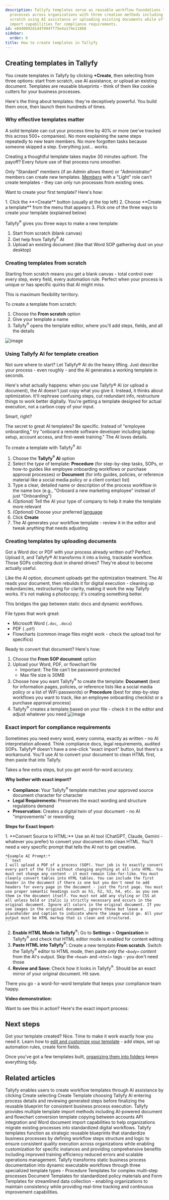 ```yaml
---
description: Tallyfy templates serve as reusable workflow foundations that standardize
  processes across organizations with three creation methods including building from
  scratch using AI assistance or uploading existing documents while offering exact
  import capabilities for compliance requirements.
id: e8d40092d1d4f094ff75e4a174e11868
sidebar:
  order: 6
title: How to create templates in Tallyfy
---
```



## Creating templates in Tallyfy

You create templates in Tallyfy by clicking **+Create**, then selecting from three options: start from scratch, use AI assistance, or upload an existing document. Templates are reusable blueprints - think of them like cookie cutters for your business processes.

Here's the thing about templates: they're deceptively powerful. You build them once, then launch them hundreds of times.

### Why effective templates matter

A solid template can cut your process time by 40% or more (we've tracked this across 500+ companies). No more explaining the same steps repeatedly to new team members. No more forgotten tasks because someone skipped a step. Everything just... works.

Creating a thoughtful template takes maybe 30 minutes upfront. The payoff? Every future use of that process runs smoother.

Only "Standard" members (if an Admin allows them) or "Administrator" members can create new templates. [Members](/products/pro/documenting/members/) with a "Light" role can't create templates - they can only run processes from existing ones.

Want to create your first template? Here's how:

<Steps>
1. Click the **+Create** button (usually at the top left)
2. Choose **Create a template** from the menu that appears
3. Pick one of the three ways to create your template (explained below)
</Steps>

Tallyfy<sup>®</sup> gives you three ways to make a new template:

1. Start from scratch (blank canvas)
2. Get help from Tallyfy<sup>®</sup> AI
3. Upload an existing document (like that Word SOP gathering dust on your desktop)

### Creating templates from scratch

Starting from scratch means you get a blank canvas - total control over every step, every field, every automation rule. Perfect when your process is unique or has specific quirks that AI might miss.

This is maximum flexibility territory.

To create a template from scratch:
<Steps>
1. Choose the **From scratch** option
2. Give your template a name
3. Tallyfy<sup>®</sup> opens the template editor, where you'll add steps, fields, and all the details
</Steps>

![image](https://screenshots.tallyfy.com/tallyfy%2Fpro%2Fdesktop-light-create-template-scratch.png)

### Using Tallyfy AI for template creation

Not sure where to start? Let Tallyfy® AI do the heavy lifting. Just describe your process - even roughly - and the AI generates a working template in seconds.

Here's what actually happens: when you use Tallyfy® AI (or upload a document), the AI doesn't just copy what you give it. Instead, it thinks about optimization. It'll rephrase confusing steps, cut redundant info, restructure things to work better digitally. You're getting a template designed for actual execution, not a carbon copy of your input.

Smart, right?

The secret to great AI templates? Be specific. Instead of "employee onboarding," try "onboard a remote software developer including laptop setup, account access, and first-week training." The AI loves details.

To create a template with Tallyfy<sup>®</sup> AI:
<Steps>
1. Choose the **Tallyfy<sup>®</sup> AI** option
2. Select the *type* of template: **Procedure** (for step-by-step tasks, SOPs, or how-to guides like employee onboarding workflows or purchase approval processes) or **Document** (for info guides, policies, or reference material like a social media policy or a client contact list)
3. Type a clear, detailed name or description of the process workflow in the name box (e.g., "Onboard a new marketing employee" instead of just "Onboarding")
4. *(Optional)* Tell the AI your type of company to help it make the template more relevant
5. *(Optional)* Choose your preferred [language](/products/pro/miscellaneous/how-can-i-translate-content-in-tallyfy/)
6. Click **Create**
7. The AI generates your workflow template - review it in the editor and tweak anything that needs adjusting
</Steps>

### Creating templates by uploading documents

Got a Word doc or PDF with your process already written out? Perfect. Upload it, and Tallyfy® AI transforms it into a living, trackable workflow. Those SOPs collecting dust in shared drives? They're about to become actually useful.

Like the AI option, document uploads get the optimization treatment. The AI reads your document, then rebuilds it for digital execution - cleaning up redundancies, restructuring for clarity, making it work the way Tallyfy works. It's not making a photocopy; it's creating something better.

This bridges the gap between static docs and dynamic workflows.

File types that work great:
- Microsoft Word (`.doc`, `.docx`)
- PDF (`.pdf`)  
- Flowcharts (common image files might work - check the upload tool for specifics)

Ready to convert that document? Here's how:
<Steps>
1. Choose the **From SOP document** option
2. Upload your Word, PDF, or flowchart file
   * Important: The file can't be password-protected
   * Max file size is 30MB
3. Choose how you want Tallyfy<sup>®</sup> to create the template: **Document** (best for information pages, policies, or reference lists like a social media policy or a list of WiFi passwords) or **Procedure** (best for step-by-step workflows you want to track, like an employee onboarding checklist or a purchase approval process)
4. Tallyfy<sup>®</sup> creates a template based on your file - check it in the editor and adjust whatever you need
![image](https://screenshots.tallyfy.com/tallyfy%2Fpro%2Fdesktop-light-create-from-sop.png)
</Steps>

### Exact import for compliance requirements

Sometimes you need every word, every comma, exactly as written - no AI interpretation allowed. Think compliance docs, legal requirements, audited SOPs. Tallyfy® doesn't have a one-click "exact import" button, but there's a workaround. You'll use AI to convert your document to clean HTML first, then paste that into Tallyfy.

Takes a few extra steps, but you get word-for-word accuracy.

**Why bother with exact import?**

-   **Compliance:** Your Tallyfy<sup>®</sup> template matches your approved source document character for character
-   **Legal Requirements:** Preserves the exact wording and structure regulations demand
-   **Preservation:** Creates a digital twin of your document - no AI "improvements" or rewording

**Steps for Exact Import:**

<Steps>
1.  **Convert Source to HTML:** Use an AI tool (ChatGPT, Claude, Gemini - whatever you prefer) to convert your document into clean HTML. You'll need a very specific prompt that tells the AI not to get creative.

    *Example AI Prompt:*
    ```text
    I will upload a PDF of a process (SOP). Your job is to exactly convert every part of the file without changing anything at all into HTML. You must not change any content - it must remain like-for-like. You must cleanly convert tables into HTML tables. You can include the first header in the document if there is one but you don't need to add headers for every page in the document - just the first page. You must use proper semantic headings such as h1, h2, h3, h4, etc. as you see them in the document itself. You must not add any styling or CSS at all unless bold or italic is strictly necessary and occurs in the original document. Ignore all colors in the original document. If you see images in the original document, ignore those but leave a placeholder and caption to indicate where the image would go. All your output must be HTML markup that is clean and structured.
    ```
2.  **Enable HTML Mode in Tallyfy<sup>®</sup>:** Go to **Settings** > **Organization** in Tallyfy<sup>®</sup> and check that HTML editor mode is enabled for content editing
3.  **Paste HTML into Tallyfy<sup>®</sup>:** Create a new template **From scratch**. Switch the Tallyfy<sup>®</sup> editor to HTML mode, then paste *only the `<body>` content* from the AI's output. Skip the `<head>` and `<html>` tags - you don't need those
4.  **Review and Save:** Check how it looks in Tallyfy<sup>®</sup>. Should be an exact mirror of your original document. Hit save.
</Steps>

There you go - a word-for-word template that keeps your compliance team happy.

**Video demonstration:**

Want to see this in action? Here's the exact import process:

<lite-vimeo videoid="1081695862"></lite-vimeo>

## Next steps

Got your template created? Nice. Time to make it work exactly how you need it. Learn how to [edit and customize your template](/products/pro/documenting/templates/edit-templates/) - add steps, set up automation rules, create form fields. 

Once you've got a few templates built, [organizing them into folders](/products/pro/documenting/templates/organize-templates-into-folders/) keeps everything tidy.


## Related articles
<CardGrid>
<LinkTitleCard header="<b>Tutorials > Create your first template</b>" href="/products/pro/tutorials/your-first-template/" > Tallyfy enables users to create workflow templates through AI assistance by clicking Create selecting Create Template choosing Tallyfy AI entering process details and reviewing generated steps before finalizing the reusable blueprint for consistent business process execution. </LinkTitleCard>
<LinkTitleCard header="<b>Templates > Import a template</b>" href="/products/pro/documenting/templates/import-feature/" > Tallyfy provides multiple template import methods including AI-powered document and flowchart conversion template copying between accounts API integration and Word document import capabilities to help organizations migrate existing processes into standardized digital workflows. </LinkTitleCard>
<LinkTitleCard header="<b>Documenting > Templates</b>" href="/products/pro/documenting/templates/" > Tallyfy templates function as strategic reusable blueprints that standardize business processes by defining workflow steps structure and logic to ensure consistent quality execution across organizations while enabling customization for specific instances and providing comprehensive benefits including improved training efficiency reduced errors and scalable operations management. </LinkTitleCard>
<LinkTitleCard header="<b>Pro > Essentials</b>" href="/products/pro/documenting/" > Tallyfy transforms static business process documentation into dynamic executable workflows through three specialized template types - Procedure Templates for complex multi-step processes Document Templates for standardized policy materials and Form Templates for streamlined data collection - enabling organizations to maintain consistency while providing real-time tracking and continuous improvement capabilities. </LinkTitleCard>
</CardGrid>